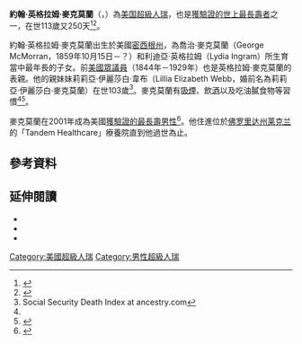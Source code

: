 {{noteTA
|1=zh-cn:英格拉姆;zh-tw:英格拉罕;zh-hk:恩格林;
}}

'''約翰·英格拉姆·麥克莫蘭'''（{{lang|en|'''John Ingram McMorran'''}}，{{bd|1889年|6月19日|2003年|2月24日|}}）為[[美国|美国]][[超級人瑞|超級人瑞]]，也是[[最長壽者|獲驗證的世上最長壽者]]之一，在世113歲又250天<ref>{{cite news |first=Myrna |last=Oliver |authorlink= |coauthors= |title=J. McMorran, 113; Oldest Man in U.S., 5th-Oldest Ever. |url=http://pqasb.pqarchiver.com/latimes/access/295731161.html?dids=295731161:295731161&FMT=ABS&FMTS=ABS:FT&date=Feb+27%2C+2003&author=Myrna+Oliver&pub=Los+Angeles+Times&desc=Obituaries%3B+J.+McMorran%2C+113%3B+Oldest+Man+in+U.S.%2C+5th-Oldest+Ever&pqatl=google |quote=McMorran was history's fifth-oldest man, said Dr. [[L._Stephen_Coles|L. Stephen Coles]] of the [[加州大学洛杉矶分校|加州大学洛杉矶分校]]-based [[Gerontology_Research_Group|Gerontology Research Group]], a nonprofit international research organization that verifies birth dates and tracks the 35 to 45 people around the globe who are 110 and older. Coles said that 41 people remain alive in that category, and that the oldest living American is [[Mary_Christian|Mary Christian]] – one week McMorran's senior – of San Pablo, Calif. The verifiably oldest living man in the United States, he said, is now [[Fred_H._Hale,_Sr.|Fred Hale]] of New York state, who is 112. |publisher=[[洛杉磯時報|洛杉磯時報]] |date=February 27, 2003 |accessdate=2007-12-18 |archive-date=2011-05-24 |archive-url=https://web.archive.org/web/20110524122756/http://pqasb.pqarchiver.com/latimes/access/295731161.html?dids=295731161:295731161&FMT=ABS&FMTS=ABS:FT&date=Feb+27,+2003&author=Myrna+Oliver&pub=Los+Angeles+Times&desc=Obituaries%3B+J.+McMorran,+113%3B+Oldest+Man+in+U.S.,+5th-Oldest+Ever&pqatl=google |dead-url=no }}</ref><ref>{{cite news |first= |last= |authorlink= |coauthors= |title=America's Oldest Man Parties On. |url=http://nl.newsbank.com/nl-search/we/Archives?p_product=MH&s_site=miami&p_multi=MH&p_theme=realcities&p_action=search&p_maxdocs=200&p_topdoc=1&p_text_direct-0=0F4618A8CC8639CD&p_field_direct-0=document_id&p_perpage=10&p_sort=YMD_date:D&s_trackval=GooglePM |quote=So what does a man believed to be the oldest American do on his birthday? He has a party, of course. After 113 birthdays, they've become routine for John Ingram McMorran. For his relatives, the event was more emotional. Tears rolled down great-grandson's Scott McMorran's cheeks at Wednesday's party. 'It's not the long life [that's so important]. It's the person, not the age,' ... |publisher=[[美联社|美联社]] in [[Miami_Herald|Miami Herald]] |date=2002-06-21 |accessdate=2007-12-18 |archive-date=2012-10-04 |archive-url=https://web.archive.org/web/20121004235351/http://nl.newsbank.com/nl-search/we/Archives?p_product=MH&s_site=miami&p_multi=MH&p_theme=realcities&p_action=search&p_maxdocs=200&p_topdoc=1&p_text_direct-0=0F4618A8CC8639CD&p_field_direct-0=document_id&p_perpage=10&p_sort=YMD_date:D&s_trackval=GooglePM |dead-url=no }}</ref>。

約翰·英格拉姆·麥克莫蘭出生於美國[[密西根州|密西根州]]{{le|古德蘭鎮區 (密西根州)|Goodland Township, Michigan|古德蘭鎮區}}，為喬治·麥克莫蘭（George McMorran，1859年10月15日－？）和利迪亞·英格拉姆（Lydia Ingram）所生育當中最年長的子女。前[[美国众议院|美國眾議員]]{{le|亨利·戈登·麥克莫蘭|Henry Gordon McMorran}}（1844年－1929年）也是英格拉姆·麥克莫蘭的表親。他的親妹妹莉莉亞·伊麗莎白·韋布（Lillia Elizabeth Webb，婚前名為莉莉亞·伊麗莎白·麥克莫蘭）在世103歲<ref>Social Security Death Index at ancestry.com</ref>。麥克莫蘭有[[吸煙|吸煙]]、飲[[酒|酒]]以及吃油膩食物等習慣<ref name=spt/><ref>{{cite news |first= |last= |authorlink= |coauthors= |title=The immortals Farewell to some of the world's more off-beat legends. |url= |quote= John McMorran America's oldest man, who departed this world at the age of 113, despite spending more than a century smoking, drinking and eating greasy food ...  |publisher=[[獨立報|獨立報]] |date=December 28, 2003 |accessdate=2007-12-18 }}</ref>。

麥克莫蘭在2001年成為美國[[獲驗證的最長壽男性列表|獲驗證的最長壽男性]]<ref name=spt>{{cite news |first= |last= |authorlink= |coauthors= |title=Briefly nation's oldest, Mary L. Parr dies at 113. |url=http://www.sptimes.com/2002/10/30/TampaBay/Briefly_nation_s_olde.shtml |quote=McMorran, a retired farmer and truck driver who smoked a pack of cigarettes a day at one point, became the heir apparent until [[老人學|老人學]], a [[洛杉矶|洛杉矶]] investigator for the Gerontology Research Group, found Miss Parr. |publisher=[[St._Petersburg_Times|St. Petersburg Times]] |date= |accessdate=2007-12-18 |archive-date=2008-02-06 |archive-url=https://web.archive.org/web/20080206155653/http://www.sptimes.com/2002/10/30/TampaBay/Briefly_nation_s_olde.shtml |dead-url=no }}</ref>。他住進位於[[佛罗里达州|佛罗里达州]][[莱克兰_(佛罗里达州)|莱克兰]]的「Tandem Healthcare」療養院直到他過世為止。

== 參考資料 ==
{{reflist}}

==延伸閱讀==

* {{cite news
 | author = Associated Press staff
 | url = http://www.smh.com.au/articles/2003/02/25/1046064035008.html
 | title = Oldest American man, 113, dies in Florida
 | work = World News
 | publisher = [[雪梨晨鋒報|雪梨晨鋒報]]
 | date = February 26, 2003
 | accessdate = 2007-12-09
 | archive-date = 2006-05-25
 | archive-url = https://web.archive.org/web/20060525030157/http://www.smh.com.au/articles/2003/02/25/1046064035008.html
 | dead-url = no
 }}
* {{cite web
 | author = Dr. [[L._Stephen_Coles|L. Stephen Coles]] (interviewer)
 | url = http://grg.org/JMcMorran.htm
 | title = World's Second-Oldest Living Man, Mr. John McMorran
 | publisher = [[Gerontology_Research_Group|Gerontology Research Group]]
 | date = 2000-08-06
 | accessdate = 2007-12-17
 | archive-date = 2007-10-25
 | archive-url = https://web.archive.org/web/20071025020624/http://www.grg.org/JMcMorran.htm
 | dead-url = no
 }}
* {{cite news
 | author = Mike Connell
 | url = http://grg.org/JMcMorran.htm
 | title = Michigan Man May Be the Oldest Living Man
 | work = Gerontology Research Group page on Mr. McMorran
 | publisher = Times Herald News
 | location = [[Port_Huron,_Michigan|Port Huron, Michigan]]
 | date = 2000-08-06
 | accessdate = 2007-12-17
 | archive-date = 2007-10-25
 | archive-url = https://web.archive.org/web/20071025020624/http://www.grg.org/JMcMorran.htm
 | dead-url = no
 }}

{{DEFAULTSORT:McMorran, John Ingram}}
[[Category:美國超級人瑞|Category:美國超級人瑞]]
[[Category:男性超級人瑞|Category:男性超級人瑞]]